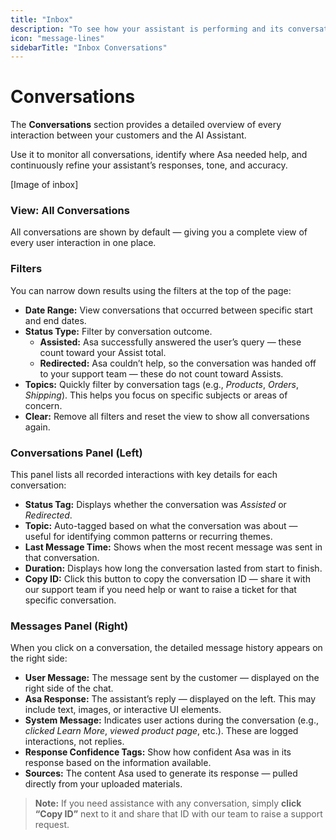 ```yaml
---
title: "Inbox"
description: "To see how your assistant is performing and its conversation with users"
icon: "message-lines"
sidebarTitle: "Inbox Conversations"
---
```


# Conversations

The **Conversations** section provides a detailed overview of every interaction between your customers and the AI Assistant.

Use it to monitor all conversations, identify where Asa needed help, and continuously refine your assistant’s responses, tone, and accuracy.

[Image of inbox]

### View: All Conversations

All conversations are shown by default — giving you a complete view of every user interaction in one place.

### Filters

You can narrow down results using the filters at the top of the page:

- **Date Range:** View conversations that occurred between specific start and end dates.
- **Status Type:** Filter by conversation outcome.
  - **Assisted:** Asa successfully answered the user’s query — these count toward your Assist total.
  - **Redirected:** Asa couldn’t help, so the conversation was handed off to your support team — these do not count toward Assists.
- **Topics:** Quickly filter by conversation tags (e.g., _Products_, _Orders_, _Shipping_). This helps you focus on specific subjects or areas of concern.
- **Clear:** Remove all filters and reset the view to show all conversations again.

### Conversations Panel (Left)

This panel lists all recorded interactions with key details for each conversation:

- **Status Tag:** Displays whether the conversation was _Assisted_ or _Redirected_.
- **Topic:** Auto-tagged based on what the conversation was about — useful for identifying common patterns or recurring themes.
- **Last Message Time:** Shows when the most recent message was sent in that conversation.
- **Duration:** Displays how long the conversation lasted from start to finish.
- **Copy ID:** Click this button to copy the conversation ID — share it with our support team if you need help or want to raise a ticket for that specific conversation.

### Messages Panel (Right)

When you click on a conversation, the detailed message history appears on the right side:

- **User Message:** The message sent by the customer — displayed on the right side of the chat.
- **Asa Response:** The assistant’s reply — displayed on the left. This may include text, images, or interactive UI elements.
- **System Message:** Indicates user actions during the conversation (e.g., _clicked Learn More_, _viewed product page_, etc.). These are logged interactions, not replies.
- **Response Confidence Tags:** Show how confident Asa was in its response based on the information available.
- **Sources:** The content Asa used to generate its response — pulled directly from your uploaded materials.

> **Note:** If you need assistance with any conversation, simply **click “Copy ID”** next to it and share that ID with our team to raise a support request.